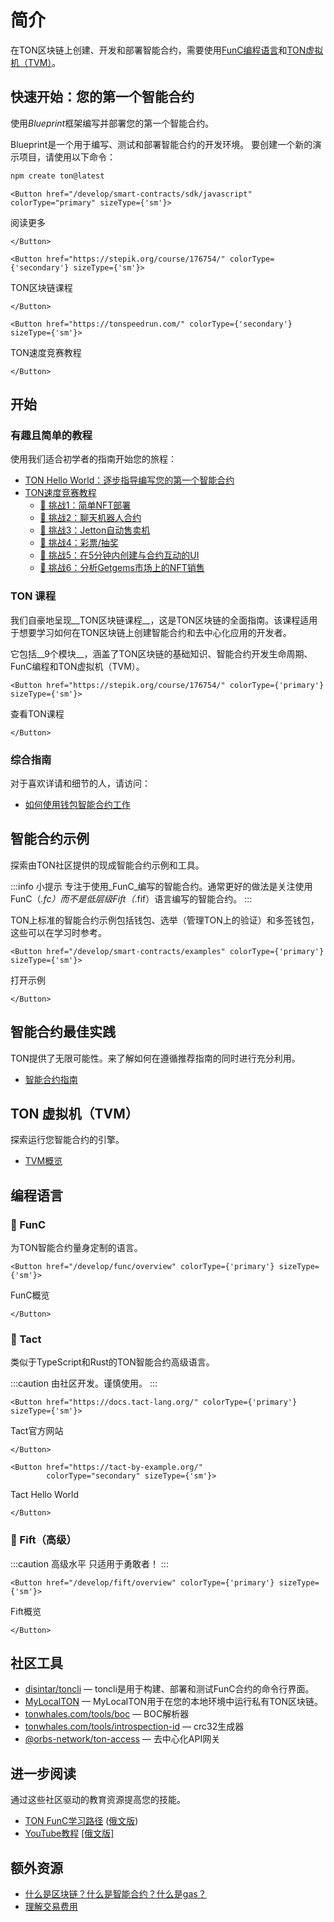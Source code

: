 
# 简介

在TON区块链上创建、开发和部署智能合约，需要使用[FunC编程语言](/develop/smart-contracts/#func-language)和[TON虚拟机（TVM）](/develop/smart-contracts/#ton-virtual-machine)。

## 快速开始：您的第一个智能合约

使用*Blueprint*框架编写并部署您的第一个智能合约。

Blueprint是一个用于编写、测试和部署智能合约的开发环境。
要创建一个新的演示项目，请使用以下命令：

```bash
npm create ton@latest
```

````mdx-code-block 
<Button href="/develop/smart-contracts/sdk/javascript" colorType="primary" sizeType={'sm'}>
````
  阅读更多

````mdx-code-block 
</Button>
````
````mdx-code-block 
<Button href="https://stepik.org/course/176754/" colorType={'secondary'} sizeType={'sm'}>
````
TON区块链课程
````mdx-code-block 
</Button>
````
````mdx-code-block 
<Button href="https://tonspeedrun.com/" colorType={'secondary'} sizeType={'sm'}>
````
TON速度竞赛教程
````mdx-code-block 
</Button>
````


## 开始

### 有趣且简单的教程

使用我们适合初学者的指南开始您的旅程：
* [TON Hello World：逐步指导编写您的第一个智能合约](https://ton-community.github.io/tutorials/02-contract/)
* [TON速度竞赛教程](https://tonspeedrun.com/)
  - [🚩 挑战1：简单NFT部署](https://github.com/romanovichim/TONQuest1)
  - [🚩 挑战2：聊天机器人合约](https://github.com/romanovichim/TONQuest2)
  - [🚩 挑战3：Jetton自动售卖机](https://github.com/romanovichim/TONQuest3)
  - [🚩 挑战4：彩票/抽奖](https://github.com/romanovichim/TONQuest4)
  - [🚩 挑战5：在5分钟内创建与合约互动的UI](https://github.com/romanovichim/TONQuest5)
  - [🚩 挑战6：分析Getgems市场上的NFT销售](https://github.com/romanovichim/TONQuest6)

### TON 课程

我们自豪地呈现__TON区块链课程__，这是TON区块链的全面指南。该课程适用于想要学习如何在TON区块链上创建智能合约和去中心化应用的开发者。

它包括__9个模块__，涵盖了TON区块链的基础知识、智能合约开发生命周期、FunC编程和TON虚拟机（TVM）。

````mdx-code-block 
<Button href="https://stepik.org/course/176754/" colorType={'primary'} sizeType={'sm'}>
````
查看TON课程
````mdx-code-block 
</Button>
````


### 综合指南

对于喜欢详请和细节的人，请访问：

* [如何使用钱包智能合约工作](/develop/smart-contracts/tutorials/wallet)



## 智能合约示例

探索由TON社区提供的现成智能合约示例和工具。

:::info 小提示
专注于使用_FunC_编写的智能合约。通常更好的做法是关注使用FunC（*.fc）而不是低层级Fift（*.fif）语言编写的智能合约。
:::

TON上标准的智能合约示例包括钱包、选举（管理TON上的验证）和多签钱包，这些可以在学习时参考。

````mdx-code-block 
<Button href="/develop/smart-contracts/examples" colorType={'primary'} sizeType={'sm'}>
````
打开示例
````mdx-code-block 
</Button>
````


## 智能合约最佳实践

TON提供了无限可能性。来了解如何在遵循推荐指南的同时进行充分利用。

* [智能合约指南](/develop/smart-contracts/guidelines)

## TON 虚拟机（TVM）

探索运行您智能合约的引擎。

- [TVM概览](/learn/tvm-instructions/tvm-overview)



## 编程语言

### 📘 FunC

为TON智能合约量身定制的语言。

````mdx-code-block 
<Button href="/develop/func/overview" colorType={'primary'} sizeType={'sm'}>
````
FunC概览
````mdx-code-block 
</Button>
````

### 📒 Tact

类似于TypeScript和Rust的TON智能合约高级语言。

:::caution
由社区开发。谨慎使用。
:::

````mdx-code-block 
<Button href="https://docs.tact-lang.org/" colorType={'primary'} sizeType={'sm'}>
````
Tact官方网站
````mdx-code-block 
</Button>
````
````mdx-code-block 
<Button href="https://tact-by-example.org/"
        colorType="secondary" sizeType={'sm'}>
````
  Tact Hello World

````mdx-code-block 
</Button>
````


### 📕 Fift（高级）

:::caution 高级水平
只适用于勇敢者！
:::

````mdx-code-block 
<Button href="/develop/fift/overview" colorType={'primary'} sizeType={'sm'}>
````
Fift概览
````mdx-code-block 
</Button>
````

## 社区工具

* [disintar/toncli](/develop/smart-contracts/sdk/toncli) — toncli是用于构建、部署和测试FunC合约的命令行界面。
* [MyLocalTON](/participate/run-nodes/local-ton) — MyLocalTON用于在您的本地环境中运行私有TON区块链。
* [tonwhales.com/tools/boc](https://tonwhales.com/tools/boc) — BOC解析器
* [tonwhales.com/tools/introspection-id](https://tonwhales.com/tools/introspection-id) — crc32生成器
* [@orbs-network/ton-access](https://www.orbs.com/ton-access/) — 去中心化API网关


## 进一步阅读

通过这些社区驱动的教育资源提高您的技能。

* [TON FunC学习路径](https://blog.ton.org/func-journey) ([俄文版](https://github.com/romanovichim/TonFunClessons_ru))
* [YouTube教程](https://www.youtube.com/@TONDevStudy) [[俄文版]](https://www.youtube.com/@WikiMar)


## 额外资源

* [什么是区块链？什么是智能合约？什么是gas？](https://blog.ton.org/what-is-blockchain)
* [理解交易费用](/develop/smart-contracts/fees#how-to-calculate-fees)
